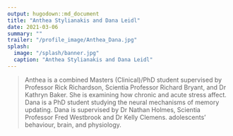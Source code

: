 ```yaml
---
output: hugodown::md_document
title: "Anthea Stylianakis and Dana Leidl"
date: 2021-03-06
summary: ""
trailer: "/profile_image/Anthea_Dana.jpg"
splash:
  image: "/splash/banner.jpg"
  caption: "Anthea Stylianakis and Dana Leidl"
---
```


> Anthea is a combined Masters (Clinical)/PhD student supervised by Professor Rick Richardson, Scientia Professor Richard Bryant, and Dr Kathryn Baker. She is examining how chronic and acute stress affect. Dana is a PhD student studying the neural mechanisms of memory updating. Dana is supervised by Dr Nathan Holmes, Scientia Professor Fred Westbrook and Dr Kelly Clemens. adolescents' behaviour, brain, and physiology.

